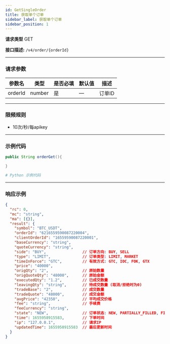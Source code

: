 ```yaml
---
id: GetSingleOrder
title: 获取单个订单
sidebar_label: 获取单个订单
sidebar_position: 1
---
```


**请求类型** GET

**接口描述:** `/v4/order/{orderId}`

---

### 请求参数

| 参数名  | 类型   | 是否必填 | 默认值 | 描述   |
|---------|--------|----------|--------|--------|
| orderId | number | 是       | —      | 订单ID |

---

### 限频规则
- 10次/秒/每apikey

---

### 示例代码

```java title="Java"
public String orderGet(){

}
```

```python title="Python"
# Python 示例代码
```

---

### 响应示例

```json title="Response"
{
  "rc": 0,
  "mc": "string",
  "ma": [{}],
  "result": {
    "symbol": "BTC_USDT",
    "orderId": "6216559590087220004",
    "clientOrderId": "16559590087220001",
    "baseCurrency": "string",
    "quoteCurrency": "string",
    "side": "BUY",                // 订单方向: BUY, SELL
    "type": "LIMIT",              // 订单类型: LIMIT, MARKET
    "timeInForce": "GTC",         // 有效方式: GTC, IOC, FOK, GTX
    "price": "40000",
    "origQty": "2",               // 原始数量
    "origQuoteQty": "48000",      // 原始金额
    "executedQty": "1.2",         // 已成交数量
    "leavingQty": "string",       // 待成交数量 (取消/拒绝时为0)
    "tradeBase": "2",             // 成交数量
    "tradeQuote": "48000",        // 成交金额
    "avgPrice": "42350",          // 平均成交价格
    "fee": "string",              // 手续费
    "feeCurrency": "string",
    "state": "NEW",               // 订单状态: NEW, PARTIALLY_FILLED, FILLED, CANCELED, REJECTED, EXPIRED
    "time": 1655958915583,        // 下单时间
    "ip": "127.0.0.1",            // 请求IP
    "updatedTime": 1655958915583  // 最后更新时间
  }
}
